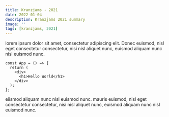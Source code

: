 ```yaml
---
title: Kranzjams - 2021
date: 2022-01-04
description: Kranzjams 2021 summary
image: ''
tags: [kranzjams, 2021]
---
```


lorem ipsum dolor sit amet, consectetur adipiscing elit. Donec euismod, nisl eget consectetur consectetur, nisi nisl aliquet nunc, euismod aliquam nunc nisl euismod nunc.

```jsx:app.tsx {1,3-4} showLineNumbers
const App = () => {
  return (
    <div>
      <h1>Hello World</h1>
    </div>
  );
};
```

eiismod aliquam nunc nisl euismod nunc. mauris euismod, nisl eget consectetur consectetur, nisi nisl aliquet nunc, euismod aliquam nunc nisl euismod nunc.

